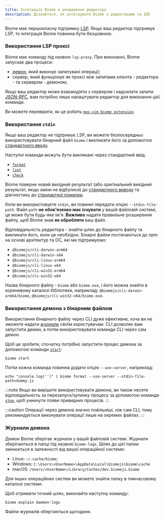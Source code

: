 ```yaml
---
title: Інтеграція Biome в розширення редактора
description: Дізнайтеся, як інтегрувати Biome з редакторами та IDE
---
```


Biome має першокласну підтримку [LSP](https://microsoft.github.io/language-server-protocol/). Якщо ваш редактор підтримує LSP, то інтеграція Biome повинна бути безшовною.

### Використання LSP проксі

Biome має команду під назвою `lsp-proxy`. При виконанні, Biome запускає два процеси:
- [демон](/internals/architecture#daemon), який виконує запитувані операції;
- сервер, який функціонує як проксі між запитами клієнта - редактора - та сервером - демоном;

Якщо ваш редактор може взаємодіяти з сервером і надсилати запити [JSON-RPC](https://www.jsonrpc.org/), вам потрібно лише налаштувати редактор для виконання цієї команди.

Ви можете перевірити, як це робить [`neo-vim biome extension`](https://github.com/neovim/nvim-lspconfig/blob/master/lua/lspconfig/configs/biome.lua).

### Використання `stdin`

Якщо ваш редактор не підтримує LSP, ви можете безпосередньо використовувати бінарний файл `biome` і викликати його за допомогою [стандартного вводу](https://en.wikipedia.org/wiki/Standard_streams#Standard_input_(stdin)).

Наступні команди можуть бути викликані через стандартний ввід:
- [`format`](/reference/cli/#biome-format)
- [`lint`](/reference/cli/#biome-lint)
- [`check`](/reference/cli/#biome-check)

Biome поверне новий вихідний результат (або оригінальний вихідний результат, якщо зміни не відбулися) до [стандартного виводу](https://en.wikipedia.org/wiki/Standard_streams#Standard_output_(stdout)) та діагностику до [стандартної помилки](https://en.wikipedia.org/wiki/Standard_streams#Standard_error_(stderr)).

Коли ви використовуєте `stdin`, ви повинні передати опцію `--stdin-file-path`. Файл `path` **не обов'язково має існувати** у вашій файловій системі, це може бути будь-яке ім'я. **Важливо** надати правильне розширення файлу, щоб Biome знав **як обробляти** ваш файл.

Відповідальність редактора - знайти шлях до бінарного файлу та викликати його, коли це необхідно. Бінарні файли постачаються до npm на основі архітектур та ОС, які ми підтримуємо:

- `@biomejs/cli-darwin-arm64`
- `@biomejs/cli-darwin-x64`
- `@biomejs/cli-linux-arm64`
- `@biomejs/cli-linux-x64`
- `@biomejs/cli-win32-arm64`
- `@biomejs/cli-win32-x64`

Назва бінарного файлу - `biome` або `biome.exe`, і його можна знайти в кореневому каталозі бібліотеки, наприклад: `@biomejs/cli-darwin-arm64/biome`, `@biomejs/cli-win32-x64/biome.exe`.

### Використання демона з бінарним файлом

Використання бінарного файлу через CLI дуже ефективне, хоча ви не зможете надати [журнали](#журнали-демона) своїм користувачам. CLI дозволяє вам запустити демон, а потім використовувати команди CLI через сам демон.

Щоб це зробити, спочатку потрібно запустити процес демона за допомогою команди [`start`](/reference/cli#biome-start):

```shell
biome start
```
Потім кожна команда повинна додати опцію `--use-server`, наприклад:

```shell
echo "console.log('')" | biome format --use-server --stdin-file-path=dummy.js
```

:::note
Якщо ви вирішите використовувати демона, ви також несете відповідальність за перезапуск/зупинку процесу за допомогою команди [`stop`](/reference/cli#biome-stop), щоб уникнути появи привидних процесів.
:::

:::caution
Операції через демона значно повільніші, ніж сам CLI, тому рекомендується виконувати операції лише на окремих файлах.
:::

### Журнали демона

Демон Biome зберігає журнали у вашій файловій системі. Журнали зберігаються в папці під назвою `biome-logs`. Шлях до цієї папки змінюється в залежності від вашої операційної системи:
-  Linux: `~/.cache/biome`;
-  Windows: `C:\Users\<UserName>\AppData\Local\biomejs\biome\cache`
-  macOS: `/Users/<UserName>/Library/Caches/dev.biomejs.biome`

Для інших операційних систем ви можете знайти папку в тимчасовому каталозі системи.

Щоб отримати точний шлях, виконайте наступну команду:
```shell
biome explain daemon-logs
```

Файли журналів обертаються щогодини.
